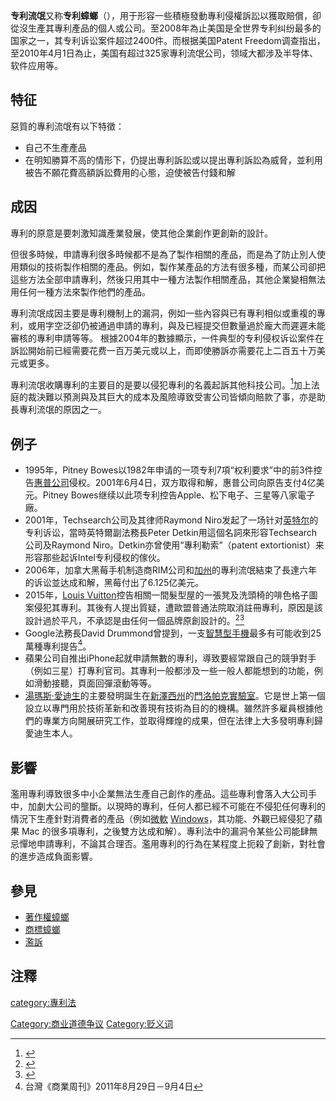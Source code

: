 {{Expand|time=2015-12-14T23:12:41+00:00}}
{{noteTA
|1=zh-hans:托马斯;zh-hk:湯瑪斯;zh-tw:湯瑪斯;
}}
'''专利流氓'''又称'''专利蟑螂'''（{{lang-en|Patent Troll}}），用于形容一些積極發動專利侵權訴訟以獲取賠償，卻從沒生產其專利產品的個人或公司。至2008年為止美国是全世界专利纠纷最多的国家之一，其专利诉讼案件超过2400件。而根据美国Patent Freedom调查指出，至2010年4月1日為止，美国有超过325家專利流氓公司，领域大都涉及半导体、软件应用等。

==特征==
惡質的專利流氓有以下特徵：
*自己不生產產品
*在明知勝算不高的情形下，仍提出專利訴訟或以提出專利訴訟為威脅，並利用被告不願花費高額訴訟費用的心態，迫使被告付錢和解

==成因==
專利的原意是要刺激知識產業發展，使其他企業創作更創新的設計。

但很多時候，申請專利很多時候都不是為了製作相關的產品，而是為了防止別人使用類似的技術製作相關的產品。例如，製作某產品的方法有很多種，而某公司卻把這些方法全部申請專利，然後只用其中一種方法製作相關產品，其他企業變相無法用任何一種方法來製作他們的產品。

專利流氓成因主要是專利機制上的漏洞，例如一些內容與已有專利相似或重複的專利，或用字空泛卻仍被通過申請的專利，與及已經提交但數量過於龐大而遲遲未能審核的專利申請等等。
根據2004年的數據顯示，一件典型的专利侵权诉讼案件在訴訟開始前已經需要花费一百万美元或以上，而即使勝訴亦需要花上二百五十万美元或更多。

專利流氓收購專利的主要目的是要以侵犯專利的名義起訴其他科技公司。<ref name="pirates">{{cite journal
 |author      = Craig Tyler
 |date        = September 24, 2004
 |publisher   = Texas Lawyer
 |url         = http://www.wsgr.com/PDFSearch/09202004_patentpirates.pdf
 |title       = Patent Pirates Search For Texas Treasure
 |accessdate  = 2007-07-27
 |format      = PDF
 |deadurl     = yes
 |archiveurl  = https://web.archive.org/web/20071015113513/http://www.wsgr.com/PDFSearch/09202004_patentpirates.pdf
 |archivedate = 2007-10-15
}}</ref>加上法庭的裁決難以預測與及其巨大的成本及風險導致受害公司皆傾向賠款了事，亦是助長專利流氓的原因之一。

==例子==
* 1995年，Pitney Bowes以1982年申请的一项专利7項“权利要求”中的前3件控告[[惠普公司|惠普公司]]侵权。2001年6月4日，双方取得和解，惠普公司向原告支付4亿美元。Pitney Bowes继续以此项专利控告Apple、松下电子、三星等八家電子廠。
* 2001年，Techsearch公司及其律师Raymond Niro发起了一场针对[[英特尔|英特尔]]的专利诉讼，當時英特爾副法務長Peter Detkin用這個名詞來形容Techsearch公司及Raymond Niro。Detkin亦曾使用“專利勒索”（patent extortionist）来形容那些起诉Intel专利侵权的傢伙。
* 2006年，加拿大黑莓手机制造商RIM公司和[[加州|加州]]的專利流氓{{tsl|en|NTP, Inc.|NTP, Inc.|NTP, Inc.}}結束了長達六年的诉讼並达成和解，黑莓付出了6.125亿美元。
* 2015年，[[Louis_Vuitton|Louis Vuitton]]控告相關一間髮型屋的一張凳及洗頭椅的啡色格子圖案侵犯其專利。其後有人提出質疑，遭歐盟普通法院取消註冊專利，原因是該設計過於平凡，不承認是由任何一個品牌原創設計的。<ref>{{cite web|url=http://www.dbc.hk/digitalmedia-detail/Id/60264/type/94/LV慘失兩款格子圖案專利|title=LV慘失兩款格子圖案專利- DBC數碼電台dbc.hk|accessdate=2015-08-22|date=2015-04-30|deadurl=yes|archiveurl=https://web.archive.org/web/20150824183405/http://www.dbc.hk/digitalmedia-detail/Id/60264/type/94/LV%E6%85%98%E5%A4%B1%E5%85%A9%E6%AC%BE%E6%A0%BC%E5%AD%90%E5%9C%96%E6%A1%88%E5%B0%88%E5%88%A9|archivedate=2015-08-24}}</ref><ref>{{cite web|url=http://www.vogue.co.uk/news/2015/05/01/louis-vuitton-loses-damier-trademark-infringement-case-checkerboard-motif|date=2015-05-01|accessdate=2015-08-22|title=Louis Vuitton Loses Checkerboard Case - Vogue|archive-date=2016-04-26|archive-url=https://web.archive.org/web/20160426170417/http://www.vogue.co.uk/news/2015/05/01/louis-vuitton-loses-damier-trademark-infringement-case-checkerboard-motif|dead-url=no}}</ref>
* Google法務長David Drummond曾提到，一支[[智慧型手機|智慧型手機]]最多有可能收到25萬種專利提告<ref>台灣《商業周刊》2011年8月29日－9月4日</ref>。
* 蘋果公司自推出iPhone起就申請無數的專利，導致要經常跟自己的競爭對手（例如三星）打專利官司。其專利一般都涉及一些一般人都能想到的功能，例如滑動接聽，頁面回彈滾動等等。
* [[湯瑪斯·愛迪生|湯瑪斯·愛迪生]]的主要發明誕生在[[新澤西州|新澤西州]]的[[門洛帕克實驗室|門洛帕克實驗室]]。它是世上第一個設立以專門用於技術革新和改善現有技術為目的的機構。雖然許多雇員根據他們的專業方向開展研究工作，並取得輝煌的成果，但在法律上大多發明專利歸愛迪生本人。

==影響==
濫用專利導致很多中小企業無法生產自己創作的產品。這些專利會落入大公司手中，加劇大公司的壟斷。以現時的專利，任何人都已經不可能在不侵犯任何專利的情況下生產針對消費者的產品（例如[[微軟|微軟]] [[Windows|Windows]]，其功能、外觀已經侵犯了蘋果 Mac 的很多項專利，之後雙方达成和解）。專利法中的漏洞令某些公司能肆無忌憚地申請專利，不論其合理否。濫用專利的行為在某程度上扼殺了創新，對社會的進步造成負面影響。

==參見==
*[[著作權蟑螂|著作權蟑螂]]
*[[商標蟑螂|商標蟑螂]]
*[[濫訴|濫訴]]

== 注釋 ==
{{reflist}}
{{Intellectual property activism}}
{{Authority control}}

[[category:專利法|category:專利法]]
[[Category:商业道德争议|Category:商业道德争议]]
[[Category:贬义词|Category:贬义词]]